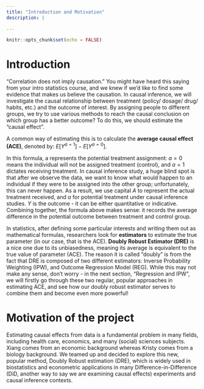 ```yaml
---
title: "Introduction and Motivation"
description: |
  
---
```


```r
knitr::opts_chunk$set(echo = FALSE)
```


# Introduction

“Correlation does not imply causation.” You might have heard this saying from your intro statistics course, and we knew if we’d like to find some evidence that makes us believe the causation. In causal inference, we will investigate the causal relationship between treatment (policy/ dosage/ drug/ habits, etc.) and the outcome of interest. By assigning people to different groups, we try to use various methods to reach the causal conclusion on which group has a better outcome? To do this, we should estimate the “causal effect”. 

A common way of estimating this is to calculate the **average causal effect (ACE)**, denoted by:
$E[Y^{a=1}]- E[Y^{a=0}]$. 

In this formula, a represents the potential treatment assignment: $a=0$ means the individual will not be assigned treatment (control), and $a=1$ dictates receiving treatment. In causal inference study, a huge blind spot is that after we observe the data, we want to know what would happen to an individual if they were to be assigned into the other group; unfortunately, this can never happen. As a result, we use capital $A$ to represent the actual treatment received, and $a$ for potential treatment under causal inference studies. $Y$ is the outcome - it can be either quantitative or indicative. Combining together, the formula above makes sense: it records the average difference in the potential outcome between treatment and control group.

In statistics, after defining some particular interests and writing them out as mathematical formulas, researchers look for **estimators** to estimate the true parameter (in our case, that is the ACE). **Doubly Robust Estimator (DRE)** is a nice one due to its unbiasedness, meaning its average is equivalent to the true value of parameter (ACE). The reason it is called “doubly” is from the fact that DRE is composed of two different estimators: Inverse Probability Weighting (IPW), and Outcome Regression Model (REG). While this may not make any sense, don’t worry - in the next section, “Regression and IPW”, we will firstly go through these two regular, popular approaches in estimating ACE, and see how our doubly robust estimator serves to combine them and become even more powerful!

# Motivation of the project

Estimating causal effects from data is a fundamental problem in many fields, including health care, economics, and many (social) sciences subjects. Xiang comes from an economic background whereas Kristy comes from a biology background. We teamed up and decided to explore this new, popular method, Doubly Robust estimation (DRE), which is widely used in biostatistics and econometric applications in many Difference-in-Difference (DiD, another way to say we are examining causal effects) experiments and causal inference contexts. 
